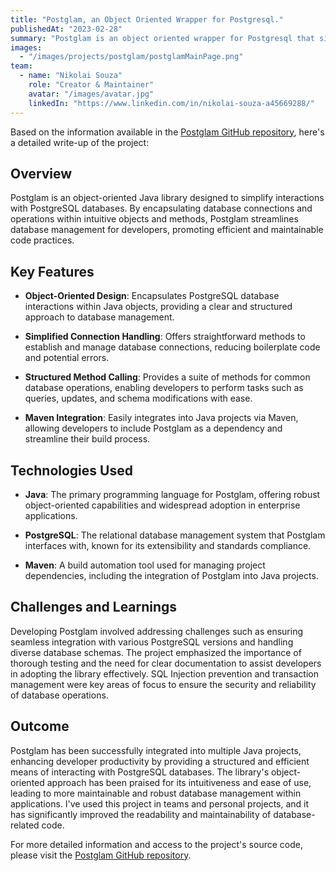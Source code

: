 ```yaml
---
title: "Postglam, an Object Oriented Wrapper for Postgresql."
publishedAt: "2023-02-28"
summary: "Postglam is an object oriented wrapper for Postgresql that simplifies database interactions and enhances code readability."
images:
  - "/images/projects/postglam/postglamMainPage.png"
team:
  - name: "Nikolai Souza"
    role: "Creator & Maintainer"
    avatar: "/images/avatar.jpg"
    linkedIn: "https://www.linkedin.com/in/nikolai-souza-a45669288/"
---
```

Based on the information available in the [Postglam GitHub repository](https://github.com/n-tdi/Postglam), here's a detailed write-up of the project:

## Overview

Postglam is an object-oriented Java library designed to simplify interactions with PostgreSQL databases. By encapsulating database connections and operations within intuitive objects and methods, Postglam streamlines database management for developers, promoting efficient and maintainable code practices.

## Key Features

- **Object-Oriented Design**: Encapsulates PostgreSQL database interactions within Java objects, providing a clear and structured approach to database management.

- **Simplified Connection Handling**: Offers straightforward methods to establish and manage database connections, reducing boilerplate code and potential errors.

- **Structured Method Calling**: Provides a suite of methods for common database operations, enabling developers to perform tasks such as queries, updates, and schema modifications with ease.

- **Maven Integration**: Easily integrates into Java projects via Maven, allowing developers to include Postglam as a dependency and streamline their build process.

## Technologies Used

- **Java**: The primary programming language for Postglam, offering robust object-oriented capabilities and widespread adoption in enterprise applications.

- **PostgreSQL**: The relational database management system that Postglam interfaces with, known for its extensibility and standards compliance.

- **Maven**: A build automation tool used for managing project dependencies, including the integration of Postglam into Java projects.

## Challenges and Learnings

Developing Postglam involved addressing challenges such as ensuring seamless integration with various PostgreSQL versions and handling diverse database schemas. The project emphasized the importance of thorough testing and the need for clear documentation to assist developers in adopting the library effectively. SQL Injection prevention and transaction management were key areas of focus to ensure the security and reliability of database operations.

## Outcome

Postglam has been successfully integrated into multiple Java projects, enhancing developer productivity by providing a structured and efficient means of interacting with PostgreSQL databases. The library's object-oriented approach has been praised for its intuitiveness and ease of use, leading to more maintainable and robust database management within applications. I've used this project in teams and personal projects, and it has significantly improved the readability and maintainability of database-related code.

For more detailed information and access to the project's source code, please visit the [Postglam GitHub repository](https://github.com/n-tdi/Postglam). 